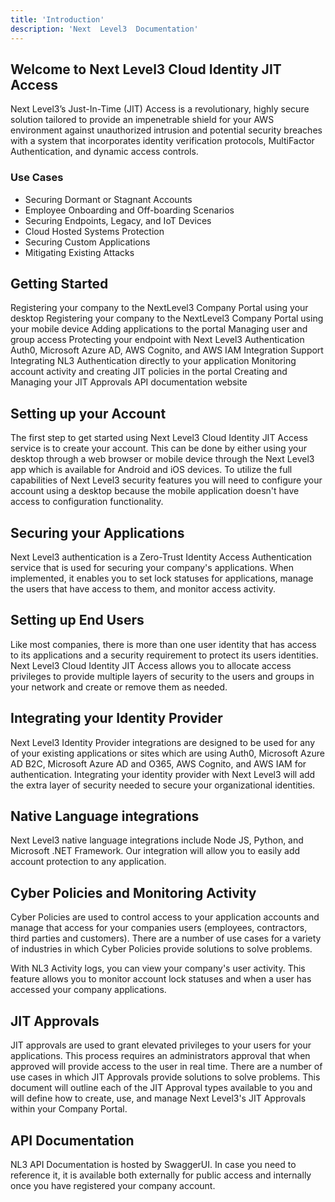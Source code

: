 ---
title: 'Introduction'
description: 'Next  Level3  Documentation'
---
## Welcome  to  Next  Level3  Cloud  Identity  JIT  Access

Next Level3’s Just-In-Time (JIT) Access is a revolutionary, highly secure solution tailored to provide an impenetrable shield for your AWS environment against unauthorized intrusion and potential security breaches with a system that incorporates identity verification protocols, MultiFactor Authentication, and dynamic access controls.

### Use  Cases

- Securing Dormant or Stagnant Accounts
- Employee Onboarding and Off-boarding Scenarios
- Securing Endpoints, Legacy, and IoT Devices
- Cloud Hosted Systems Protection
- Securing Custom Applications
- Mitigating Existing Attacks

## Getting  Started

<CardGroup cols={2}>
  <Card
    title="Setting  up  your  Account  for  Desktop"
    icon="user"
    href="/Features/Setting up your Account for Desktop"
  >
    Registering your company to the NextLevel3 Company Portal using your desktop
  </Card>
   <Card
    title="Setting  up  your  Account  for  Mobile"
    icon="user"
    href="/Features/Setting up your Account for Mobile"
  >
    Registering your company to the NextLevel3 Company Portal using your mobile device
  </Card>
  <Card
    title="Securing  your  Applications"
    icon="shield"
    href="/Features/Securing your Applications"
  >
    Adding applications to the portal
  </Card>
  <Card
    title="Setting  up  End  Users"
    icon="mobile-screen-button"
    href="/Features/User Management"
  >
    Managing user and group access
  </Card>
  <Card
    title="Protecting  your  Endpoints"
    href="/Features/Endpoint Protection"
    icon="desktop">
    Protecting your endpoint with Next Level3 Authentication
  </Card>
  <Card
    title="Integrating  your  Identity  Provider"
    href="/Features/Integrating your Identity Provider"
    icon="address-card"
    >
    Auth0, Microsoft Azure AD, AWS Cognito, and AWS IAM Integration Support
  </Card>
  <Card
    title="Native  Language  Integrations"
    href="/Features/Native Language Integrations"
    icon="code"
    >
    Integrating NL3 Authentication directly to your application
  </Card>
  <Card 
    title="JIT  Policies  and  Monitoring  Activity" 
    href="/Features/JIT Policies and Activity Logs" 
    icon="user-lock"
    >
    Monitoring account activity and creating JIT policies in the portal
  </Card>
  <Card 
    title="JIT  Approvals" 
    href="/Features/JIT Approvals" 
    icon="user-lock"
    >
    Creating and Managing your JIT Approvals
  </Card>
  <Card
    title="Using  Next  Level3  API"
    href="https://api.nextlevel3.com/nl3/api/swagger-ui/index.html#/"
    icon="code"
    >
    API documentation website
  </Card>
</CardGroup>

## Setting  up  your  Account
The first step to get started using Next Level3 Cloud Identity JIT Access service is to create your account. This can be done by either using your desktop through a web browser or mobile device through the Next Level3 app which is available for Android and iOS devices. To utilize the full capabilities of Next Level3 security features you will need to configure your account using a desktop because the mobile application doesn't have access to configuration functionality.

## Securing  your  Applications
Next Level3 authentication is a Zero-Trust Identity Access Authentication service that is used for securing your company's applications. When implemented, it enables you to set lock statuses for applications, manage the users that have access to them, and monitor access activity.

## Setting  up  End  Users
Like most companies, there is more than one user identity that has access to its applications and a security requirement to protect its users identities. Next Level3 Cloud Identity JIT Access allows you to allocate access privileges to provide multiple layers of security to the users and groups in your network and create or remove them as needed.
 
## Integrating  your  Identity  Provider
Next Level3 Identity Provider integrations are designed to be used for any of your existing applications or sites which are using Auth0, Microsoft Azure AD B2C, Microsoft Azure AD and O365, AWS Cognito, and AWS IAM for authentication. Integrating your identity provider with Next Level3 will add the extra layer of security needed to secure your organizational identities.

## Native Language integrations
Next Level3 native language integrations include Node JS, Python, and Microsoft .NET Framework. Our integration will allow you to easily add account protection to any application. 
        
## Cyber  Policies  and  Monitoring  Activity
Cyber Policies are used to control access to your application accounts and manage that access for your companies users (employees, contractors, third parties and customers). There are a number of use cases for a variety of industries in which Cyber Policies provide solutions to solve problems. 

With NL3 Activity logs, you can view your company's user activity. This feature allows you to monitor account lock statuses and when a user has accessed your company applications.

## JIT Approvals
JIT approvals are used to grant elevated privileges to your users for your applications. This process requires an administrators approval that when approved will provide access to the user in real time. There are a number of use cases in which JIT Approvals provide solutions to solve problems. This document will outline each of the JIT Approval types available to you and will define how to create, use, and manage Next Level3's JIT Approvals within your Company Portal. 

## API  Documentation
NL3 API Documentation is hosted by SwaggerUI. In case you need to reference it, it is available both externally for public access and internally once you have registered your company account.